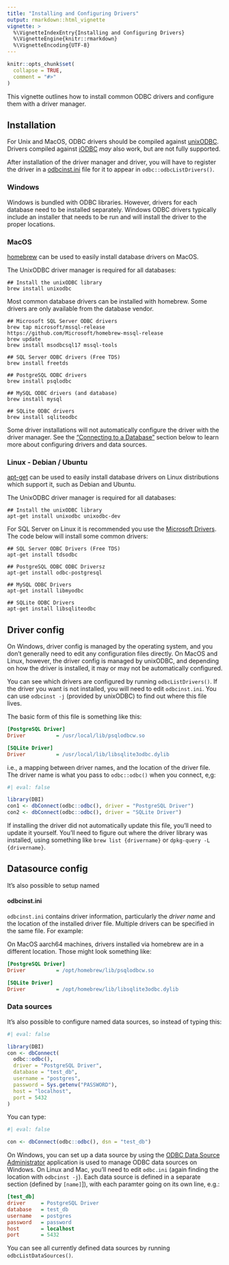 ```yaml
---
title: "Installing and Configuring Drivers"
output: rmarkdown::html_vignette
vignette: >
  %\VignetteIndexEntry{Installing and Configuring Drivers}
  %\VignetteEngine{knitr::rmarkdown}
  %\VignetteEncoding{UTF-8}
---
```


```r
knitr::opts_chunk$set(
  collapse = TRUE,
  comment = "#>"
)
```

This vignette outlines how to install common ODBC drivers and configure them with a driver manager.

## Installation

For Unix and MacOS, ODBC drivers should be compiled against [unixODBC](https://www.unixodbc.org/). Drivers compiled against [iODBC](https://www.iodbc.org/) _may_ also work, but are not fully supported.

After installation of the driver manager and driver, you will have to register the driver in a [odbcinst.ini](#dsn-configuration-files) file for it to appear in `odbc::odbcListDrivers()`.

### Windows

Windows is bundled with ODBC libraries. However, drivers for each database need to be installed separately. Windows ODBC drivers typically include an installer that needs to be run and will install the driver to the proper locations.

### MacOS

[homebrew](https://brew.sh/) can be used to easily install database drivers on MacOS.

The UnixODBC driver manager is required for all databases:

```shell
## Install the unixODBC library
brew install unixodbc
```

Most common database drivers can be installed with homebrew. Some drivers are only available from the database vendor.

```shell
## Microsoft SQL Server ODBC drivers
brew tap microsoft/mssql-release https://github.com/Microsoft/homebrew-mssql-release
brew update
brew install msodbcsql17 mssql-tools

## SQL Server ODBC drivers (Free TDS)
brew install freetds

## PostgreSQL ODBC drivers
brew install psqlodbc

## MySQL ODBC drivers (and database)
brew install mysql

## SQLite ODBC drivers
brew install sqliteodbc
```

Some driver installations will not automatically configure the driver with the driver manager. See the ["Connecting to a Database"](#connecting) section below to learn more about configuring drivers and data sources.

### Linux - Debian / Ubuntu

[apt-get](https://wiki.debian.org/Apt) can be used to easily install database
drivers on Linux distributions which support it, such as Debian and Ubuntu.

The UnixODBC driver manager is required for all databases:

```shell
## Install the unixODBC library
apt-get install unixodbc unixodbc-dev
```

For SQL Server on Linux it is recommended you use the [Microsoft Drivers](https://learn.microsoft.com/en-us/sql/connect/odbc/linux-mac/installing-the-microsoft-odbc-driver-for-sql-server?view=sql-server-ver15#ubuntu18). The code below will install some common drivers:

```shell
## SQL Server ODBC Drivers (Free TDS)
apt-get install tdsodbc

## PostgreSQL ODBC ODBC Driversz
apt-get install odbc-postgresql

## MySQL ODBC Drivers
apt-get install libmyodbc

## SQLite ODBC Drivers
apt-get install libsqliteodbc
```

## Driver config

On Windows, driver config is managed by the operating system, and you don't generally need to edit any configuration files directly. On MacOS and Linux, however, the driver config is managed by unixODBC, and depending on how the driver is installed, it may or may not be automatically configured. 

You can see which drivers are configured by running `odbcListDrivers()`. If the driver you want is not installed, you will need to edit `odbcinst.ini`. You can use `odbcinst -j` (provided by unixODBC) to find out where this file lives.

The basic form of this file is something like this:

```ini
[PostgreSQL Driver]
Driver          = /usr/local/lib/psqlodbcw.so

[SQLite Driver]
Driver          = /usr/local/lib/libsqlite3odbc.dylib
```

i.e., a mapping between driver names, and the location of the driver file. The driver name is what you pass to `odbc::odbc()` when you connect, e,g:

```r
#| eval: false

library(DBI)
con1 <- dbConnect(odbc::odbc(), driver = "PostgreSQL Driver")
con2 <- dbConnect(odbc::odbc(), driver = "SQLite Driver")
```

If installing the driver did not automatically update this file, you'll need to update it yourself. You'll need to figure out where the driver library was installed, using something like `brew list {drivername}` or `dpkg-query -L {drivername}`.

## Datasource config

It's also possible to setup named 

#### odbcinst.ini

`odbcinst.ini` contains driver information, particularly the _driver name_ and the location of the installed driver file. Multiple drivers can be specified in the same file. For example:

On MacOS aarch64 machines, drivers installed via homebrew are in a different location. Those might look something like:

```ini
[PostgreSQL Driver]
Driver          = /opt/homebrew/lib/psqlodbcw.so

[SQLite Driver]
Driver          = /opt/homebrew/lib/libsqlite3odbc.dylib
```

### Data sources

It's also possible to configure named data sources, so instead of typing this:

```r
#| eval: false

library(DBI)
con <- dbConnect(
  odbc::odbc(),
  driver = "PostgreSQL Driver",
  database = "test_db",
  username = "postgres",
  password = Sys.getenv("PASSWORD"),
  host = "localhost",
  port = 5432
)
```

You can type:

```r
#| eval: false

con <- dbConnect(odbc::odbc(), dsn = "test_db")
```

On Windows, you can set up a data source by using the [ODBC Data Source Administrator](https://learn.microsoft.com/en-us/sql/odbc/admin/odbc-data-source-administrator) application is used to manage ODBC data sources on Windows. On Linux and Mac, you'll need to edit `odbc.ini` (again finding the location with `odbcinst -j`). Each data source is defined in a separate section (defined by `[name]`]), with each paramter going on its own line, e.g.:

```ini
[test_db]
driver     = PostgreSQL Driver
database   = test_db
username   = postgres
password   = password
host       = localhost
port       = 5432
```

You can see all currently defined data sources by running `odbcListDataSources()`.
